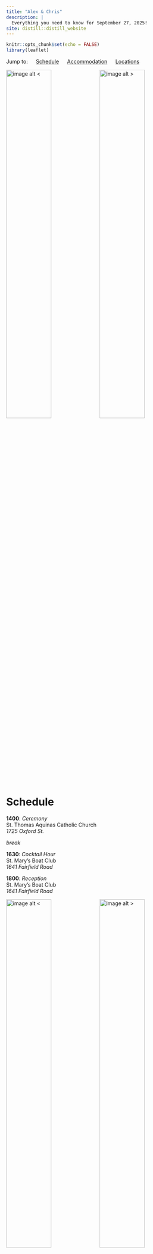 ```yaml
---
title: "Alex & Chris"
description: |
  Everything you need to know for September 27, 2025!
site: distill::distill_website
---
```


```r
knitr::opts_chunk$set(echo = FALSE)
library(leaflet)
```

Jump to: &emsp; [Schedule](#Schedule) &emsp; [Accommodation](#Accommodation) &emsp; [Locations](#Locations)

![image alt <](images/EDF09105-27BB-46FD-90E1-003053D02E4A-8993-000004C46F8BF18B.JPEG){width=49%} ![image alt >](images/IMG_1749.JPEG){width=49%}

# Schedule {#Schedule}

__1400__: *Ceremony*\
St. Thomas Aquinas Catholic Church\
*1725 Oxford St.*

*break*

__1630__: *Cocktail Hour*\
St. Mary's Boat Club\
*1641 Fairfield Road*

__1800__: *Reception*\
St. Mary's Boat Club\
*1641 Fairfield Road*

![image alt <](images/C3D6A66F-C6F8-47A7-A3FA-B95E9335E76F-73056-000052F361037A9D.JPEG){width=49%} ![image alt >](images/IMG_2002.JPEG){width=49%}\

# Accommodation {#Accommodation}

More info to come - we will be getting rates for blocks of rooms from the following hotels in the new year: 

* [The Lord Nelson](https://lordnelsonhotel.ca/) (1515 South Park St.)
* [Sutton Place](https://www.suttonplace.com/halifax) (1700 Grafton St.)
* [Courtyard Marriot](https://www.marriott.com/en-us/hotels/yhzcy-courtyard-halifax-downtown/overview/?scid=f2ae0541-1279-4f24-b197-a979c79310b0) (5120 Salter St.)

# Favourite Places & Important Locations {#Locations}

_Key locations and our personal recommendations for Halifax!_ Add this as a list in [Google Maps](https://maps.app.goo.gl/riA8Z72gBKDnbhJFA) or as a guide in [Apple Maps](https://guides.apple.com/?ug=CgxBbGV4ICYgQ2hyaXMSDQiuTRC6%2Br6vt5jPt3cSDQiuTRCW0%2BihhNzD5xoSDgiuTRC%2B%2BsjQw6mesqgBEg4Irk0Q5K6XtumEoq%2BrARIOCK5NELndnr2Uwoy40QESDQiuTRD%2Bl%2Fnzivf1lTcSDgiuTRCUpPDnnLnDg5IBEg4Irk0Q882q2d225drbARIOCK5NEJjH6%2FD55LGXxAESDgiuTRCBpIH3%2Be2ho7EBEg4Irk0QwP3z75bfioW%2BARINCK5NEOOn%2BI%2Bb7pKjYxIMCK5NEMmxysees9sREg4Irk0QuOur%2BYG%2FwY7DARIOCK5NEN6K94GAtIH%2B%2BQE%3D).

```r
df <- read.csv("fav_places.csv")

logos <- awesomeIconList(
  bar = makeAwesomeIcon(
    icon = "beer-mug-empty",
    iconColor = "black",
    markerColor = "blue",
    library = "fa"
  ),
  restaurant = makeAwesomeIcon(
    icon = "martini-glass-citrus",
    iconColor = "black",
    markerColor = "blue",
    library = "fa"
  ),
  church = makeAwesomeIcon(
    icon = "church",
    iconColor = "black",
    markerColor = "red",
    library = "fa"
  ),
  reception = makeAwesomeIcon(
    icon = "heart",
    iconColor = "black",
    markerColor = "red",
    library = "fa"
  ),
  home = makeAwesomeIcon(
    icon = "house",
    iconColor = "black",
    markerColor = "green",
    library = "fa"
  ),
  coffee = makeAwesomeIcon(
    icon = "mug-saucer",
    iconColor = "black",
    markerColor = "orange",
    library = "fa"
  ),
  hotel = makeAwesomeIcon(
    icon = "hotel",
    iconColor = "black",
    markerColor = "purple",
    library = "fa"
  )
)

m <- leaflet() %>%
  addProviderTiles(providers$CartoDB.Positron) %>%
  setView(lat = 44.65065108508493, lng = -63.593375588138834, zoom = 13) %>%
  addAwesomeMarkers(
    data = df,
    lat = ~lat, lng = ~lng,
    icon = ~logos[df$Type],
    popup = paste0(
      df$Name, "<br/>", df$Address, "<br/>Description: ", df$Description
    )
  )
m
```


![image alt <](images/IMG_0146.JPEG){width=49%} ![image alt >](images/IMG_2009.JPEG){width=49%}\

![image alt <](images/DSCF3681.jpg){width=49%} ![image alt >](images/DSCF3948.jpg){width=49%} 
